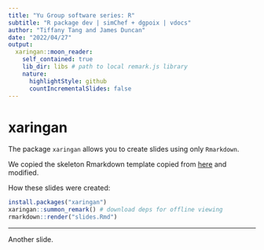 ```yaml
---
title: "Yu Group software series: R"
subtitle: "R package dev | simChef + dgpoix | vdocs"
author: "Tiffany Tang and James Duncan"
date: "2022/04/27"
output:
  xaringan::moon_reader:
    self_contained: true
    lib_dir: libs # path to local remark.js library
    nature:
      highlightStyle: github
      countIncrementalSlides: false
---
```


# xaringan

The package `xaringan` allows you to create slides using only `Rmarkdown`.

We copied the skeleton Rmarkdown template copied from
[here](https://bookdown.org/yihui/rmarkdown/xaringan-start.html) and modified.

How these slides were created:

```r
install.packages("xaringan")
xaringan::summon_remark() # download deps for offline viewing
rmarkdown::render("slides.Rmd")
```

---

Another slide.
